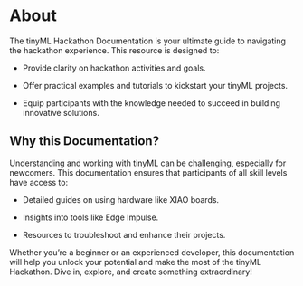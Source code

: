 # About

The tinyML Hackathon Documentation is your ultimate guide to navigating the hackathon experience. This resource is designed to:

* Provide clarity on hackathon activities and goals.

* Offer practical examples and tutorials to kickstart your tinyML projects.

* Equip participants with the knowledge needed to succeed in building innovative solutions.

## Why this Documentation?

Understanding and working with tinyML can be challenging, especially for newcomers. This documentation ensures that participants of all skill levels have access to:

* Detailed guides on using hardware like XIAO boards.

* Insights into tools like Edge Impulse.

* Resources to troubleshoot and enhance their projects.

Whether you’re a beginner or an experienced developer, this documentation will help you unlock your potential and make the most of the tinyML Hackathon. Dive in, explore, and create something extraordinary!

